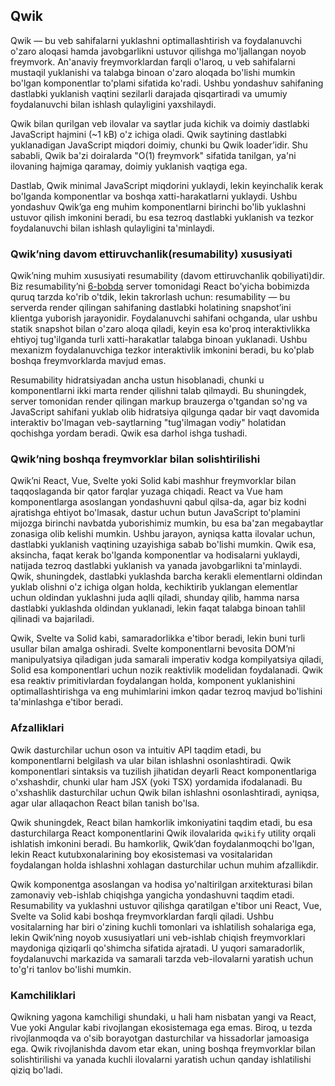 ## Qwik
Qwik — bu veb sahifalarni yuklashni optimallashtirish va foydalanuvchi o'zaro aloqasi hamda javobgarlikni ustuvor qilishga mo'ljallangan noyob freymvork. An'anaviy freymvorklardan farqli o'laroq, u veb sahifalarni mustaqil yuklanishi va talabga binoan o'zaro aloqada bo'lishi mumkin bo'lgan komponentlar to'plami sifatida ko'radi. Ushbu yondashuv sahifaning dastlabki yuklanish vaqtini sezilarli darajada qisqartiradi va umumiy foydalanuvchi bilan ishlash qulayligini yaxshilaydi.

Qwik bilan qurilgan veb ilovalar va saytlar juda kichik va doimiy dastlabki JavaScript hajmini (~1 kB) o'z ichiga oladi. Qwik saytining dastlabki yuklanadigan JavaScript miqdori doimiy, chunki bu Qwik loader’idir. Shu sababli, Qwik ba'zi doiralarda "O(1) freymvork" sifatida tanilgan, ya'ni ilovaning hajmiga qaramay, doimiy yuklanish vaqtiga ega.

Dastlab, Qwik minimal JavaScript miqdorini yuklaydi, lekin keyinchalik kerak bo'lganda komponentlar va boshqa xatti-harakatlarni yuklaydi. Ushbu yondashuv Qwik’ga eng muhim komponentlarni birinchi bo'lib yuklashni ustuvor qilish imkonini beradi, bu esa tezroq dastlabki yuklanish va tezkor foydalanuvchi bilan ishlash qulayligini ta'minlaydi.


### Qwik’ning davom ettiruvchanlik(resumability) xususiyati
Qwik’ning muhim xususiyati resumability (davom ettiruvchanlik qobiliyati)dir. Biz resumability’ni [6-bobda](/docs/react/server-side-react/hydration#qayta-tiklanuvchanlik-resumability) server tomonidagi React bo'yicha bobimizda quruq tarzda ko'rib o'tdik, lekin takrorlash uchun: resumability — bu serverda render qilingan sahifaning dastlabki holatining snapshot’ini klientga yuborish jarayonidir. Foydalanuvchi sahifani ochganda, ular ushbu statik snapshot bilan o'zaro aloqa qiladi, keyin esa ko'proq interaktivlikka ehtiyoj tug'ilganda turli xatti-harakatlar talabga binoan yuklanadi. Ushbu mexanizm foydalanuvchiga tezkor interaktivlik imkonini beradi, bu ko'plab boshqa freymvorklarda mavjud emas.

Resumability hidratsiyadan ancha ustun hisoblanadi, chunki u komponentlarni ikki marta render qilishni talab qilmaydi. Bu shuningdek, server tomonidan render qilingan markup brauzerga o'tgandan so'ng va JavaScript sahifani yuklab olib hidratsiya qilgunga qadar bir vaqt davomida interaktiv bo'lmagan veb-saytlarning "tug'ilmagan vodiy" holatidan qochishga yordam beradi. Qwik esa darhol ishga tushadi.


### Qwik’ning boshqa freymvorklar bilan solishtirilishi
Qwik’ni React, Vue, Svelte yoki Solid kabi mashhur freymvorklar bilan taqqoslaganda bir qator farqlar yuzaga chiqadi. React va Vue ham komponentlarga asoslangan yondashuvni qabul qilsa-da, agar biz kodni ajratishga ehtiyot bo'lmasak, dastur uchun butun JavaScript to'plamini mijozga birinchi navbatda yuborishimiz mumkin, bu esa ba'zan megabaytlar zonasiga olib kelishi mumkin. Ushbu jarayon, ayniqsa katta ilovalar uchun, dastlabki yuklanish vaqtining uzayishiga sabab bo'lishi mumkin. Qwik esa, aksincha, faqat kerak bo'lganda komponentlar va hodisalarni yuklaydi, natijada tezroq dastlabki yuklanish va yanada javobgarlikni ta'minlaydi. Qwik, shuningdek, dastlabki yuklashda barcha kerakli elementlarni oldindan yuklab olishni o'z ichiga olgan holda, kechiktirib yuklangan elementlar uchun oldindan yuklashni juda aqlli qiladi, shunday qilib, hamma narsa dastlabki yuklashda oldindan yuklanadi, lekin faqat talabga binoan tahlil qilinadi va bajariladi.

Qwik, Svelte va Solid kabi, samaradorlikka e'tibor beradi, lekin buni turli usullar bilan amalga oshiradi. Svelte komponentlarni bevosita DOM’ni manipulyatsiya qiladigan juda samarali imperativ kodga kompilyatsiya qiladi, Solid esa komponentlari uchun nozik reaktivlik modelidan foydalanadi. Qwik esa reaktiv primitivlardan foydalangan holda, komponent yuklanishini optimallashtirishga va eng muhimlarini imkon qadar tezroq mavjud bo'lishini ta'minlashga e'tibor beradi.


### Afzalliklari
Qwik dasturchilar uchun oson va intuitiv API taqdim etadi, bu komponentlarni belgilash va ular bilan ishlashni osonlashtiradi. Qwik komponentlari sintaksis va tuzilish jihatidan deyarli React komponentlariga o'xshashdir, chunki ular ham JSX (yoki TSX) yordamida ifodalanadi. Bu o'xshashlik dasturchilar uchun Qwik bilan ishlashni osonlashtiradi, ayniqsa, agar ular allaqachon React bilan tanish bo'lsa.

Qwik shuningdek, React bilan hamkorlik imkoniyatini taqdim etadi, bu esa dasturchilarga React komponentlarini Qwik ilovalarida `qwikify` utility orqali ishlatish imkonini beradi. Bu hamkorlik, Qwik’dan foydalanmoqchi bo'lgan, lekin React kutubxonalarining boy ekosistemasi va vositalaridan foydalangan holda ishlashni xohlagan dasturchilar uchun muhim afzallikdir.

Qwik komponentga asoslangan va hodisa yo'naltirilgan arxitekturasi bilan zamonaviy veb-ishlab chiqishga yangicha yondashuvni taqdim etadi. Resumability va yuklashni ustuvor qilishga qaratilgan e'tibor uni React, Vue, Svelte va Solid kabi boshqa freymvorklardan farqli qiladi. Ushbu vositalarning har biri o'zining kuchli tomonlari va ishlatilish sohalariga ega, lekin Qwik’ning noyob xususiyatlari uni veb-ishlab chiqish freymvorklari maydoniga qiziqarli qo'shimcha sifatida ajratadi. U yuqori samaradorlik, foydalanuvchi markazida va samarali tarzda veb-ilovalarni yaratish uchun to'g'ri tanlov bo'lishi mumkin.


### Kamchiliklari
Qwikning yagona kamchiligi shundaki, u hali ham nisbatan yangi va React, Vue yoki Angular kabi rivojlangan ekosistemaga ega emas. Biroq, u tezda rivojlanmoqda va o'sib borayotgan dasturchilar va hissadorlar jamoasiga ega. Qwik rivojlanishda davom etar ekan, uning boshqa freymvorklar bilan solishtirilishi va yanada kuchli ilovalarni yaratish uchun qanday ishlatilishi qiziq bo'ladi.
